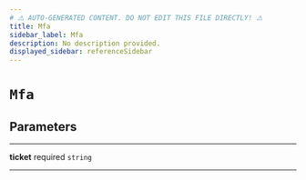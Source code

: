 ```yaml
---
# ⚠️ AUTO-GENERATED CONTENT. DO NOT EDIT THIS FILE DIRECTLY! ⚠️
title: Mfa
sidebar_label: Mfa
description: No description provided.
displayed_sidebar: referenceSidebar
---
```


# `Mfa`

## Parameters

---

**<span className="parameter-name">ticket</span>** <span className="optional-status">required</span> `string`

---
